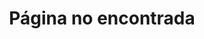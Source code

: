 ---
page_type: "404"
title: Página no encontrada
description: No pudimos encontrar lo que buscabas.
---